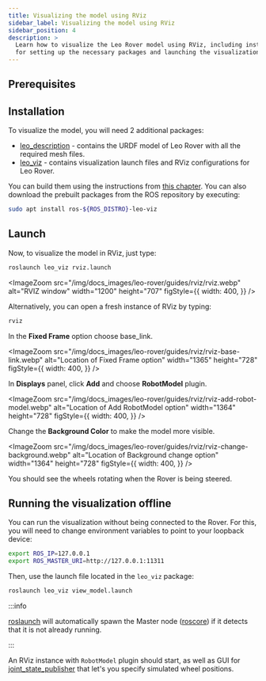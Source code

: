 ```yaml
---
title: Visualizing the model using RViz
sidebar_label: Visualizing the model using RViz
sidebar_position: 4
description: >
  Learn how to visualize the Leo Rover model using RViz, including instructions
  for setting up the necessary packages and launching the visualization.
---
```


## Prerequisites

<LinkButton to="ros-development" title="ROS development" />

## Installation

To visualize the model, you will need 2 additional packages:

- [leo_description](https://github.com/LeoRover/leo_description) - contains the
  URDF model of Leo Rover with all the required mesh files.
- [leo_viz](https://github.com/LeoRover/leo_viz) - contains visualization launch
  files and RViz configurations for Leo Rover.

You can build them using the instructions from
[this chapter](ros-development#building-additional-ros-packages). You can also
download the prebuilt packages from the ROS repository by executing:

```bash
sudo apt install ros-${ROS_DISTRO}-leo-viz
```

## Launch

Now, to visualize the model in RViz, just type:

```bash
roslaunch leo_viz rviz.launch
```

<ImageZoom
  src="/img/docs_images/leo-rover/guides/rviz/rviz.webp"
  alt="RVIZ window"
  width="1200"
  height="707"
  figStyle={{
    width: 400,
  }}
/>

Alternatively, you can open a fresh instance of RViz by typing:

```bash
rviz
```

In the **Fixed Frame** option choose base_link.

<ImageZoom
  src="/img/docs_images/leo-rover/guides/rviz/rviz-base-link.webp"
  alt="Location of Fixed Frame option"
  width="1365"
  height="728"
  figStyle={{
    width: 400,
  }}
/>

In **Displays** panel, click **Add** and choose **RobotModel** plugin.

<ImageZoom
  src="/img/docs_images/leo-rover/guides/rviz/rviz-add-robot-model.webp"
  alt="Location of Add RobotModel option"
  width="1364"
  height="728"
  figStyle={{
    width: 400,
  }}
/>

Change the **Background Color** to make the model more visible.

<ImageZoom
  src="/img/docs_images/leo-rover/guides/rviz/rviz-change-background.webp"
  alt="Location of Background change option"
  width="1364"
  height="728"
  figStyle={{
    width: 400,
  }}
/>

You should see the wheels rotating when the Rover is being steered.

## Running the visualization offline

You can run the visualization without being connected to the Rover. For this,
you will need to change environment variables to point to your loopback device:

```bash
export ROS_IP=127.0.0.1
export ROS_MASTER_URI=http://127.0.0.1:11311
```

Then, use the launch file located in the `leo_viz` package:

```bash
roslaunch leo_viz view_model.launch
```

:::info

[roslaunch](http://wiki.ros.org/roslaunch) will automatically spawn the Master
node ([roscore](http://wiki.ros.org/roscore)) if it detects that it is not
already running.

:::

An RViz instance with `RobotModel` plugin should start, as well as GUI for
[joint_state_publisher](http://wiki.ros.org/joint_state_publisher) that let's
you specify simulated wheel positions.
